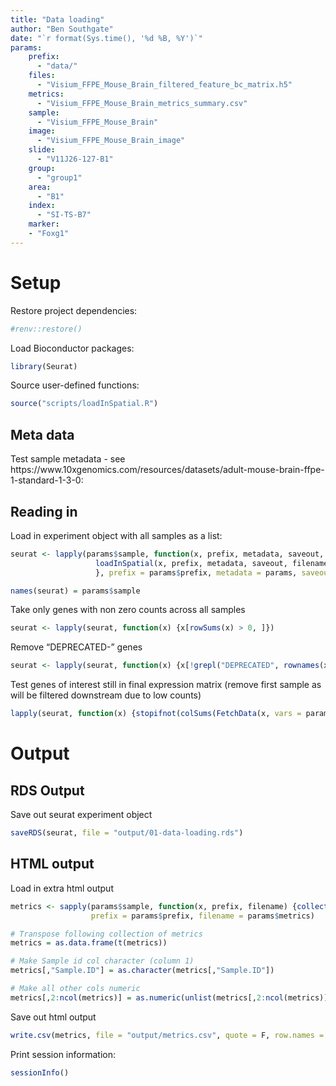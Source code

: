 ```yaml
---
title: "Data loading"
author: "Ben Southgate"
date: "`r format(Sys.time(), '%d %B, %Y')`"
params:
    prefix:
      - "data/"
    files:
      - "Visium_FFPE_Mouse_Brain_filtered_feature_bc_matrix.h5"
    metrics:
      - "Visium_FFPE_Mouse_Brain_metrics_summary.csv"
    sample:
      - "Visium_FFPE_Mouse_Brain"
    image:
      - "Visium_FFPE_Mouse_Brain_image"
    slide:
      - "V11J26-127-B1"
    group:
      - "group1"
    area:
      - "B1"
    index:
      - "SI-TS-B7"
    marker:
    - "Foxg1"
---
```

  
# Setup

Restore project dependencies:

```r
#renv::restore()
```

Load Bioconductor packages:
  
```r
library(Seurat)
```

Source user-defined functions:

```r
source("scripts/loadInSpatial.R")
```

## Meta data

Test sample metadata - see https://www.10xgenomics.com/resources/datasets/adult-mouse-brain-ffpe-1-standard-1-3-0:

## Reading in 

Load in experiment object with all samples as a list:
  
```r
seurat <- lapply(params$sample, function(x, prefix, metadata, saveout, filename) {
                   loadInSpatial(x, prefix, metadata, saveout, filename)
                   }, prefix = params$prefix, metadata = params, saveout = F, filename = params$files)

names(seurat) = params$sample
```

Take only genes with non zero counts across all samples

```r
seurat <- lapply(seurat, function(x) {x[rowSums(x) > 0, ]})
```

Remove "DEPRECATED-" genes

```r
seurat <- lapply(seurat, function(x) {x[!grepl("DEPRECATED", rownames(x)), ]})
```

Test genes of interest still in final expression matrix (remove first sample as will be filtered downstream due to low counts)

```r
lapply(seurat, function(x) {stopifnot(colSums(FetchData(x, vars = params$marker)) > 0)})
```

# Output

## RDS Output

Save out seurat experiment object

```r
saveRDS(seurat, file = "output/01-data-loading.rds")
```

## HTML output

Load in extra html output
  
```r
metrics <- sapply(params$sample, function(x, prefix, filename) {collectMetrics(x, prefix, filename)}, 
                  prefix = params$prefix, filename = params$metrics)

# Transpose following collection of metrics
metrics = as.data.frame(t(metrics))

# Make Sample id col character (column 1)
metrics[,"Sample.ID"] = as.character(metrics[,"Sample.ID"])

# Make all other cols numeric
metrics[,2:ncol(metrics)] = as.numeric(unlist(metrics[,2:ncol(metrics)]))
```

Save out html output

```r
write.csv(metrics, file = "output/metrics.csv", quote = F, row.names = F)
```


Print session information:
  
```r
sessionInfo()
```
